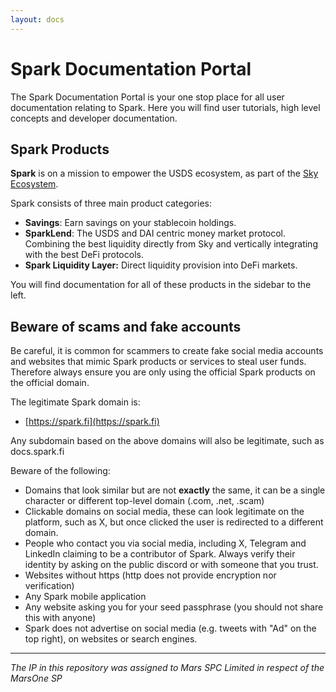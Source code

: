 ```yaml
---
layout: docs
---
```

# Spark Documentation Portal

The Spark Documentation Portal is your one stop place for all user documentation relating to Spark. Here you will find user tutorials, high level concepts and developer documentation.

## Spark Products

**Spark** is on a mission to empower the USDS ecosystem, as part of the [Sky Ecosystem](https://sky.money).

Spark consists of three main product categories:

* **Savings**: Earn savings on your stablecoin holdings.
* **SparkLend**: The USDS and DAI centric money market protocol. Combining the best liquidity directly from Sky and vertically integrating with the best DeFi protocols.
* **Spark Liquidity Layer:** Direct liquidity provision into DeFi markets.

You will find documentation for all of these products in the sidebar to the left.

## Beware of scams and fake accounts

Be careful, it is common for scammers to create fake social media accounts and websites that mimic Spark products or services to steal user funds. Therefore always ensure you are only using the official Spark products on the official domain.

The legitimate Spark domain is:

* [https://spark.fi](https://spark.fi)

Any subdomain based on the above domains will also be legitimate, such as docs.spark.fi

Beware of the following:

* Domains that look similar but are not **exactly** the same, it can be a single character or different top-level domain (.com, .net, .scam)
* Clickable domains on social media, these can look legitimate on the platform, such as X, but once clicked the user is redirected to a different domain.
* People who contact you via social media, including X, Telegram and LinkedIn claiming to be a contributor of Spark. Always verify their identity by asking on the public discord or with someone that you trust.
* Websites without https (http does not provide encryption nor verification)
* Any Spark mobile application
* Any website asking you for your seed passphrase (you should not share this with anyone)
* Spark does not advertise on social media (e.g. tweets with "Ad" on the top right), on websites or search engines.

***

_The IP in this repository was assigned to Mars SPC Limited in respect of the MarsOne SP_